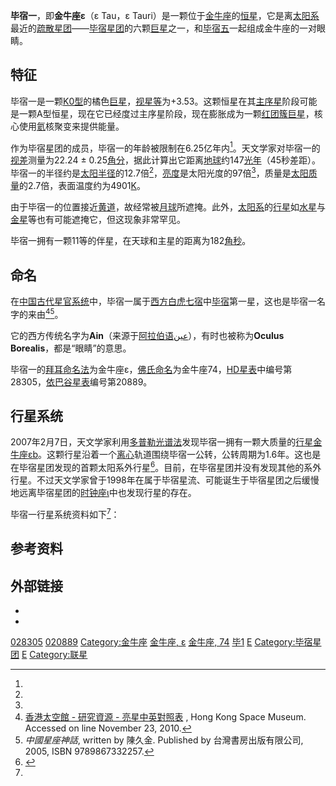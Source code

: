{{Starbox begin
| name = 毕宿一（金牛座ε）<br> ε Tauri
}}
{{Starbox image 
| image = [[File:Taurus_constellation_map.svg|300px]]
| caption = 毕宿一（ε）在金牛座的位置
}}
{{Starbox observe
| epoch = J2000
| constell=[[金牛座|金牛座]]
| 星官=[[毕宿|毕宿]] [[毕_(星官)|毕]] 
| ra = {{RA|04|28|37.00}} 
| dec = {{DEC|+19|10|49.5}} 
| appmag_v = +3.53
}}
{{Starbox character
| class=K0III
| b-v=1.014
| u-b=
| variable= 
}}
{{Starbox astrometry
| radial_v = 
| prop_mo_ra = 106.19 ± 0.38 <ref name="hipparcos">{{cite web | url=http://webviz.u-strasbg.fr/viz-bin/VizieR-5?-out.add=.&-source=I/311/hip2&recno=20836 | title=HIP 20889 | work=Hipparcos, the New Reduction | author=van Leeuwen, F. | year=2007 | accessdate=2009-12-08 | archive-date=2016-03-03 | archive-url=https://web.archive.org/web/20160303212223/http://webviz.u-strasbg.fr/viz-bin/VizieR-5?-out.add=.&-source=I%2F311%2Fhip2&recno=20836 | dead-url=no }}</ref>
| prop_mo_dec = -37.84 ± 0.30 <ref name="hipparcos"/>
| parallax = 22.24
| p_error = 0.25
| parallax_footnote = <ref name="hipparcos"/>
| absmag_v =
}}
{{Starbox detail
| mass=2.7 ± 0.1
| radius = 12.692 ± 0.545 <ref name="Belle">{{cite journal | url=http://www.iop.org/EJ/abstract/0004-637X/694/2/1085/ | author=Gerard T. van Belle and Kaspar von Braun | title=Directly Determined Linear Radii and Effective Temperatures of Exoplanet Host Stars | journal=The [[Astrophysical_Journal|Astrophysical Journal]] | volume=694 | issue=2 | year=2009 | pages=1085–1098 | format=abstract | doi=10.1088/0004-637X/694/2/1085 | bibcode=2009ApJ...694.1085V }}([http://arxiv.org/abs/0901.1206 web Preprint] {{Wayback|url=http://arxiv.org/abs/0901.1206 |date=20160826070449 }})</ref>
| luminosity=97 ± 8<ref name="Sato2007">{{cite journal | url=http://www.iop.org/EJ/article/0004-637X/661/1/527/21184.html | author=Sato ''et al.'' | title=A Planetary Companion to the Hyades Giant ε Tauri | journal=The [[Astrophysical_Journal|Astrophysical Journal]] | volume=661 | issue=1 | pages=527–531 | year=2007 | doi=10.1086/513503 | last2=Izumiura | first2=Hideyuki | last3=Toyota | first3=Eri | last4=Kambe | first4=Eiji | last5=Takeda | first5=Yoichi | last6=Masuda | first6=Seiji | last7=Omiya | first7=Masashi | last8=Murata | first8=Daisuke | last9=Itoh | first9=Yoichi | bibcode=2007ApJ...661..527S}}</ref> 
| temperature=4901 ± 20
| metal=+0.17 ± 0.04
| rotation=
| age=625 × 10<sup>6</sup>
 }}
{{Starbox catalog
| names=[[佛兰斯蒂德命名法|74 Tauri]], '''Ain''', [[Star_catalogue#BD/CD/CPD|BD+18 640]], [[Catalog_of_Components_of_Double_and_Multiple_Stars|CCDM 04286+1911]], '''Coronis''', FK5 164, [[Boss_General_Catalogue|GC 5430]], [[Henry_Draper_Catalogue|HD 28305]], [[Hipparcos_catalogue|HIP 20889]], [[Star_catalogue#BS,_BSC,_HR|HR 1409]], '''Oculus Borealis''', [[Smithsonian_Astrophysical_Observatory_Star_Catalog|SAO 93954]]
| Simbad = HD+28305
}}
{{Starbox end}}
'''毕宿一'''，即'''金牛座ε'''（ε Tau，ε Tauri）是一颗位于[[金牛座|金牛座]]的[[恒星|恒星]]，它是离[[太阳系|太阳系]]最近的[[疏散星团|疏散星团]]——[[毕宿星团|毕宿星团]]的六颗[[巨星|巨星]]之一，和[[毕宿五|毕宿五]]一起组成金牛座的一对眼睛。

==特征==
毕宿一是一颗[[恒星光谱|K0型]]的橘色[[巨星|巨星]]，[[视星等|视星等]]为+3.53。这颗恒星在其[[主序星|主序星]]阶段可能是一颗A型恒星，现在它已经度过主序星阶段，现在膨胀成为一颗[[红团簇巨星|红团簇巨星]]，核心使用[[氦|氦]]核聚变来提供能量。

作为毕宿星团的成员，毕宿一的年龄被限制在6.25亿年内<ref name="Sato2007"/>。天文学家对毕宿一的[[视差|视差]]测量为22.24 ± 0.25[[角分|角分]]，据此计算出它距离[[地球|地球]]约147[[光年|光年]]（45秒差距）。毕宿一的半径约是[[太阳半径|太阳半径]]的12.7倍<ref name="Belle"/>，[[亮度|亮度]]是太阳光度的97倍<ref name="Sato2007"/>，质量是[[太阳质量|太阳质量]]的2.7倍，表面温度约为4901[[热力学温标|K]]。

由于毕宿一的位置接近[[黄道|黄道]]，故经常被[[月球|月球]]所遮掩。此外，[[太阳系|太阳系]]的[[行星|行星]]如[[水星|水星]]与[[金星|金星]]等也有可能遮掩它，但这现象非常罕见。

毕宿一拥有一颗11等的伴星，在天球和主星的距离为182[[角秒|角秒]]。

==命名==
在[[星官|中国古代星官系统]]中，毕宿一属于[[二十八宿|西方白虎七宿]]中[[毕宿|毕宿]]第一星，这也是毕宿一名字的来由<ref>[http://www.lcsd.gov.hk/CE/Museum/Space/Research/StarName/c_research_chinengstars_ama_b.htm 香港太空館 - 研究資源 - 亮星中英對照表] {{webarchive|url=https://web.archive.org/web/20100811014924/http://www.lcsd.gov.hk/CE/Museum/Space/Research/StarName/c_research_chinengstars_ama_b.htm |date=2010-08-11 }}, Hong Kong Space Museum. Accessed on line November 23, 2010.</ref><ref>''中國星座神話'', written by 陳久金. Published by 台灣書房出版有限公司, 2005, ISBN 9789867332257.</ref>。

它的西方传统名字为'''Ain'''（来源于[[阿拉伯语|阿拉伯语]]عين），有时也被称为'''Oculus Borealis'''，都是“眼睛”的意思。

毕宿一的[[拜耳命名法|拜耳命名法]]为金牛座ε，[[佛兰斯蒂德命名法|佛氏命名]]为金牛座74，[[HD星表|HD星表]]中编号第28305，[[依巴谷星表|依巴谷星表]]编号第20889。

==行星系统==
2007年2月7日，天文学家利用[[都卜勒光譜學|多普勒光谱法]]发现毕宿一拥有一颗大质量的[[太阳系外行星|行星]][[金牛座εb|金牛座εb]]。这颗行星沿着一个[[轨道离心率|离心]]轨道围绕毕宿一公转，公转周期为1.6年。这也是在毕宿星团发现的首颗太阳系外行星<ref>{{cite web  | title=Notes for star eps Tau  | work=The Extrasolar Planets Encyclopaedia  | url=http://exoplanet.eu/star.php?st=eps+Tau  | accessdate=2007-02-09  | archive-date=2007-07-20  | archive-url=https://web.archive.org/web/20070720200540/http://exoplanet.eu/star.php?st=eps+Tau  | dead-url=no  }}</ref>。目前，在毕宿星团并没有发现其他的系外行星。不过天文学家曾于1998年在属于毕宿星流、可能诞生于毕宿星团之后缓慢地远离毕宿星团的[[时钟座ι|时钟座ι]]中也发现行星的存在。

毕宿一行星系统资料如下<ref name="Sato2007"/>：
{{Planetbox-1p
| [[金牛座εb|b]]
| >7.6 (± 0.2)
| 594.9 (± 5.3)
| 1.93 (± 0.03)
| 0.151 (± 0.023)
}}

==参考资料==
{{reflist|2}}

== 外部链接 ==

* {{cite web |url=http://exoplanet.eu/star.php?st=eps+Tau |title=Notes for star eps Tau |accessdate=2008-06-24 |work=太阳系外行星百科 |archive-date=2008-06-01 |archive-url=https://web.archive.org/web/20080601085504/http://exoplanet.eu/star.php?st=eps+Tau |dead-url=no }}
* {{cite web |url=http://www.frostydrew.org/observatory/columns/essays/starnames.htm |title=Star Names |accessdate=2008-06-24 |work=Frosty Drew Observatory |archive-date=2008-06-27 |archive-url=https://web.archive.org/web/20080627212423/http://www.frostydrew.org/observatory/columns/essays/starnames.htm |dead-url=no }}

{{Stars of Taurus}}
{{星官|毕宿|8|18}}
{{Sky|04|28|37.0|+|19|10|49|155}}

[[Category:HD和HDE天體|028305]]
[[Category:HIP天體|020889]]
[[Category:金牛座|Category:金牛座]]
[[Category:拜耳天體|金牛座, ε]]
[[Category:佛氏天體|金牛座, 74]]
[[Category:毕_(星官)|毕1]]
[[Category:巨星|E]]
[[Category:毕宿星团|Category:毕宿星团]]
[[Category:行星系|E]]
[[Category:联星|Category:联星]]